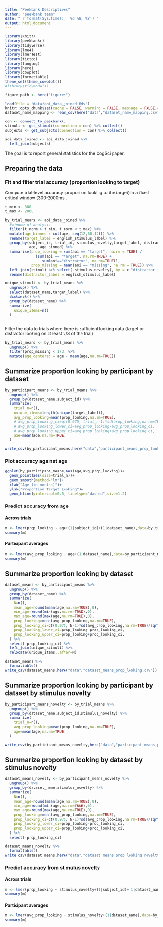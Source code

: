 ```yaml
---
title: "Peekbank Descriptives"
author: "peekbank team"
date: "`r format(Sys.time(), '%d %B, %Y')`"
output: html_document
---
```



```r
library(knitr)
library(peekbankr)
library(tidyverse)
library(lme4)
library(lmerTest)
library(tictoc)
library(langcog)
library(here)
library(cowplot)
library(formattable)
theme_set(theme_cowplot())
#library(tidymodels)

figure_path <- here("figures")

load(file = "data/aoi_data_joined.Rds")
knitr::opts_chunk$set(cache = FALSE, warning = FALSE, message = FALSE,cache.lazy = FALSE)
dataset_name_mapping <- read_csv(here("data","dataset_name_mapping.csv"))

con <- connect_to_peekbank()
stimuli <- get_stimuli(connection = con) %>% collect()
subjects <- get_subjects(connection = con) %>% collect()

aoi_data_joined <- aoi_data_joined %>%
  left_join(subjects)


```

The goal is to report general statistics for the CogSci paper.

## Preparing the data 

### Fit and filter trial accuracy (proportion looking to target)

Compute trial-level accuracy (proportion looking to the target) in a fixed critical window (300-2000ms).

```r
t_min <- 300
t_max <- 2000

by_trial_means <- aoi_data_joined %>%
  #window of analysis
  filter(t_norm > t_min, t_norm < t_max) %>%
  mutate(age_binned = cut(age, seq(12,60,12))) %>%
  rename(target_label = english_stimulus_label) %>%
  group_by(subject_id, trial_id, stimulus_novelty,target_label, distractor_id,
           age, age_binned) %>%
  summarise(prop_looking = sum(aoi == "target", na.rm = TRUE) / 
              (sum(aoi == "target", na.rm=TRUE) + 
                 sum(aoi=="distractor", na.rm=TRUE)),
            prop_missing = mean(aoi == "missing", na.rm = TRUE)) %>%
  left_join(stimuli %>% select(-stimulus_novelty), by = c("distractor_id" = "stimulus_id")) %>%
  rename(distractor_label = english_stimulus_label)

unique_stimuli <- by_trial_means %>%
  ungroup() %>%
  select(dataset_name,target_label) %>%
  distinct() %>%
  group_by(dataset_name) %>%
  summarize(
    unique_items=n()
  )
  
```

Filter the data to trials where there is sufficient looking data (target or distractor looking on at least 2/3 of the trial)

```r
by_trial_means <- by_trial_means %>%
  ungroup() %>%
  filter(prop_missing < 1/3) %>%
  mutate(age_centered = age - mean(age,na.rm=TRUE))

```

## Summarize proportion looking by participant by dataset

```r
by_participant_means <- by_trial_means %>%
  ungroup() %>%
  group_by(dataset_name,subject_id) %>%
  summarize(
    trial_n=n(),
    unique_items=length(unique(target_label)),
    avg_prop_looking=mean(prop_looking,na.rm=TRUE),
    # avg_prop_looking_ci=qt(0.975, trial_n-1)*sd(prop_looking,na.rm=TRUE)/sqrt(trial_n),
    # avg_prop_looking_lower_ci=avg_prop_looking-avg_prop_looking_ci,
    # avg_prop_looking_upper_ci=avg_prop_looking+avg_prop_looking_ci,
    age=mean(age,na.rm=TRUE)
  ) 

write_csv(by_participant_means,here("data","participant_means_prop_looking.csv"))
```

### Plot accuracy against age

```r
ggplot(by_participant_means,aes(age,avg_prop_looking))+
  geom_point(aes(size=trial_n))+
  geom_smooth(method="lm")+
  xlab("Age (in months)")+
  ylab("Proportion Target Looking")+
  geom_hline(yintercept=0.5, linetype="dashed",size=1.2)
```


### Predict accuracy from age

#### Across trials

```r
m <- lmer(prop_looking ~ age+(1|subject_id)+(1|dataset_name),data=by_trial_means)
summary(m)
```


#### Participant averages

```r
m <- lmer(avg_prop_looking ~ age+(1|dataset_name),data=by_participant_means)
summary(m)
```


## Summarize proportion looking by dataset

```r
dataset_means <- by_participant_means %>%
  ungroup() %>%
  group_by(dataset_name) %>%
  summarize(
    N=n(),
    mean_age=round(mean(age,na.rm=TRUE),0),
    min_age=round(min(age,na.rm=TRUE),0),
    max_age=round(max(age,na.rm=TRUE),0),
    prop_looking=mean(avg_prop_looking,na.rm=TRUE),
    prop_looking_ci=qt(0.975, N-1)*sd(avg_prop_looking,na.rm=TRUE)/sqrt(N),
    prop_looking_lower_ci=prop_looking-prop_looking_ci,
    prop_looking_upper_ci=prop_looking+prop_looking_ci,
  ) %>%
  select(-prop_looking_ci) %>%
  left_join(unique_stimuli) %>%
  relocate(unique_items,.after=N)

dataset_means %>%
  formattable()
write_csv(dataset_means,here("data","dataset_means_prop_looking.csv"))
```

## Summarize proportion looking by participant by dataset by stimulus novelty

```r
by_participant_means_novelty <- by_trial_means %>%
  ungroup() %>%
  group_by(dataset_name,subject_id,stimulus_novelty) %>%
  summarize(
    trial_n=n(),
    avg_prop_looking=mean(prop_looking,na.rm=TRUE),
    age=mean(age,na.rm=TRUE)
  )

write_csv(by_participant_means_novelty,here("data","participant_means_prop_looking_novelty.csv"))
```

## Summarize proportion looking by dataset by stimulus novelty
```r
dataset_means_novelty <- by_participant_means_novelty %>%
  ungroup() %>%
  group_by(dataset_name,stimulus_novelty) %>%
  summarize(
    N=n(),
    mean_age=round(mean(age,na.rm=TRUE),0),
    min_age=round(min(age,na.rm=TRUE),0),
    max_age=round(max(age,na.rm=TRUE),0),
    prop_looking=mean(avg_prop_looking,na.rm=TRUE),
    prop_looking_ci=qt(0.975, N-1)*sd(avg_prop_looking,na.rm=TRUE)/sqrt(N),
    prop_looking_lower_ci=prop_looking-prop_looking_ci,
    prop_looking_upper_ci=prop_looking+prop_looking_ci,
  ) %>%
  select(-prop_looking_ci)

dataset_means_novelty %>%
  formattable()
write_csv(dataset_means,here("data","dataset_means_prop_looking_novelty.csv"))
```

### Predict accuracy from stimulus novelty

#### Across trials

```r
m <- lmer(prop_looking ~ stimulus_novelty+(1|subject_id)+(1|dataset_name),data=by_trial_means)
summary(m)
```


#### Participant averages

```r
m <- lmer(avg_prop_looking ~ stimulus_novelty+(1|dataset_name),data=by_participant_means_novelty)
summary(m)
```